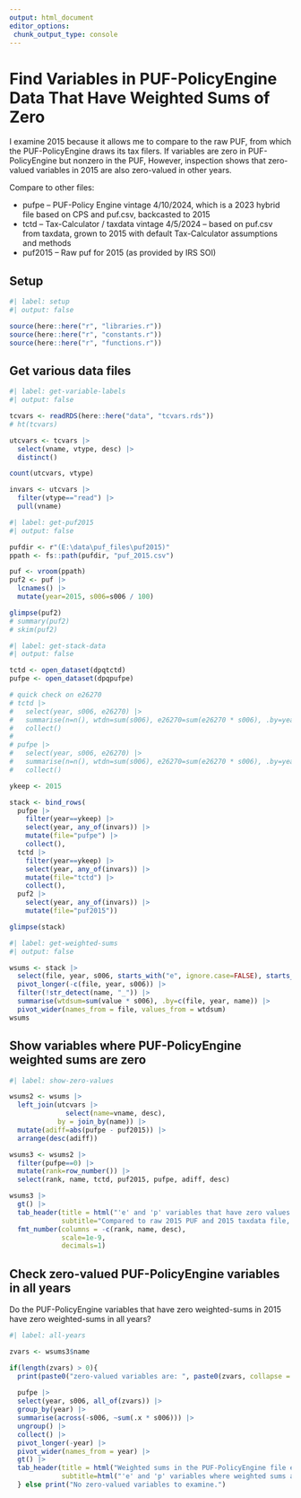 ```yaml
---
output: html_document
editor_options: 
 chunk_output_type: console
---
```


# Find Variables in PUF-PolicyEngine Data That Have Weighted Sums of Zero

I examine 2015 because it allows me to compare to the raw PUF, from which the PUF-PolicyEngine draws its tax filers. If variables are zero in PUF-PolicyEngine but nonzero in the PUF, However, inspection shows that zero-valued variables in 2015 are also zero-valued in other years.

Compare to other files:

-   pufpe -- PUF-Policy Engine vintage 4/10/2024, which is a 2023 hybrid file based on CPS and puf.csv, backcasted to 2015
-   tctd -- Tax-Calculator / taxdata vintage 4/5/2024 -- based on puf.csv from taxdata, grown to 2015 with default Tax-Calculator assumptions and methods
-   puf2015 -- Raw puf for 2015 (as provided by IRS SOI)

## Setup

```r
#| label: setup
#| output: false

source(here::here("r", "libraries.r"))
source(here::here("r", "constants.r"))
source(here::here("r", "functions.r"))

```

## Get various data files

```r
#| label: get-variable-labels
#| output: false

tcvars <- readRDS(here::here("data", "tcvars.rds"))
# ht(tcvars)

utcvars <- tcvars |> 
  select(vname, vtype, desc) |> 
  distinct()

count(utcvars, vtype)

invars <- utcvars |> 
  filter(vtype=="read") |> 
  pull(vname)

```


```r
#| label: get-puf2015
#| output: false

pufdir <- r"(E:\data\puf_files\puf2015)"
ppath <- fs::path(pufdir, "puf_2015.csv")

puf <- vroom(ppath)
puf2 <- puf |> 
  lcnames() |> 
  mutate(year=2015, s006=s006 / 100)

glimpse(puf2)
# summary(puf2)
# skim(puf2)

```


```r
#| label: get-stack-data
#| output: false

tctd <- open_dataset(dpqtctd)
pufpe <- open_dataset(dpqpufpe)

# quick check on e26270
# tctd |> 
#   select(year, s006, e26270) |> 
#   summarise(n=n(), wtdn=sum(s006), e26270=sum(e26270 * s006), .by=year) |> 
#   collect()
# 
# pufpe |> 
#   select(year, s006, e26270) |> 
#   summarise(n=n(), wtdn=sum(s006), e26270=sum(e26270 * s006), .by=year) |> 
#   collect()

ykeep <- 2015

stack <- bind_rows(
  pufpe |> 
    filter(year==ykeep) |> 
    select(year, any_of(invars)) |> 
    mutate(file="pufpe") |> 
    collect(),
  tctd |> 
    filter(year==ykeep) |> 
    select(year, any_of(invars)) |> 
    mutate(file="tctd") |> 
    collect(),
  puf2 |> 
    select(year, any_of(invars)) |> 
    mutate(file="puf2015"))

glimpse(stack)

```


```r
#| label: get-weighted-sums
#| output: false

wsums <- stack |> 
  select(file, year, s006, starts_with("e", ignore.case=FALSE), starts_with("p", ignore.case=FALSE)) |> 
  pivot_longer(-c(file, year, s006)) |> 
  filter(!str_detect(name, "_")) |> 
  summarise(wtdsum=sum(value * s006), .by=c(file, year, name)) |> 
  pivot_wider(names_from = file, values_from = wtdsum)
wsums

```

## Show variables where PUF-PolicyEngine weighted sums are zero

```r
#| label: show-zero-values

wsums2 <- wsums |> 
  left_join(utcvars |> 
              select(name=vname, desc),
            by = join_by(name)) |> 
  mutate(adiff=abs(pufpe - puf2015)) |> 
  arrange(desc(adiff))

wsums3 <- wsums2 |> 
  filter(pufpe==0) |>
  mutate(rank=row_number()) |> 
  select(rank, name, tctd, puf2015, pufpe, adiff, desc)

wsums3 |> 
  gt() |> 
  tab_header(title = html("'e' and 'p' variables that have zero values in the 2015 PUF-PolicyEngine file"),
             subtitle="Compared to raw 2015 PUF and 2015 taxdata file, $ billions, sorted by descending absolute (pufpe - puf2015)") |> 
  fmt_number(columns = -c(rank, name, desc),
             scale=1e-9,
             decimals=1) 

```

## Check zero-valued PUF-PolicyEngine variables in all years

Do the PUF-PolicyEngine variables that have zero weighted-sums in 2015 have zero weighted-sums in all years?

```r
#| label: all-years

zvars <- wsums3$name

if(length(zvars) > 0){
  print(paste0("zero-valued variables are: ", paste0(zvars, collapse = ", ")))
  
  pufpe |>
  select(year, s006, all_of(zvars)) |>
  group_by(year) |> 
  summarise(across(-s006, ~sum(.x * s006))) |>
  ungroup() |> 
  collect() |> 
  pivot_longer(-year) |> 
  pivot_wider(names_from = year) |> 
  gt() |> 
  tab_header(title = html("Weighted sums in the PUF-PolicyEngine file each year"),
             subtitle=html("'e' and 'p' variables where weighted sums are zero in the 2015 PUF-PolicyEngine file"))
  } else print("No zero-valued variables to examine.")



```


